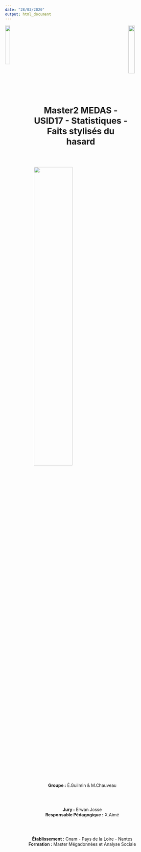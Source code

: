 ```yaml
---
date: "28/03/2020"
output: html_document
---
```


<div>
<img src="https://media.licdn.com/dms/image/C560BAQHUCPLKiBDG3w/company-logo_200_200/0?e=2159024400&v=beta&t=oyn1hcdUk9NXqcdZgb_kIhABmIAiniK5pE4onmVdhFM" width=18%" align="left"/>

<img src="https://www.businessdecision.fr/uploads/Image/b8/IMF_ACCROCHE/GAB_BDFRANCE/8178_919_Keyviz-carre.jpg" width=20% align="right" />
</div>
<br /><br />
\n<br />
\n<br />
\n<br />
\n<br />
\n<br />
\n<br />
\n<br />
\n<br />
\n<br />
\n<br />
\n<br />
<div>
<center> <h1>Master2 MEDAS - USID17 - Statistiques - Faits stylisés du hasard</h1> </center>
</div>

\n<br />
\n<br />

<div align="center">
<img src="https://mrmint.fr/wp-content/uploads/2017/09/logistic-regression-model.png" width=50%/>
</div>

\n<br />
\n<br />

<center>**Groupe :** É.Guilmin & M.Chauveau </center>

\n<br />
\n<br />

<center>**Jury :** Erwan Josse </center>

<center>**Responsable Pédagogique :** X.Aimé  </center>

\n<br />
\n<br />

<center>**Établissement :** Cnam - Pays de la Loire - Nantes </center>

<center>**Formation :** Master Mégadonnées et Analyse Sociale </center>

\n<br />
\n<br />
